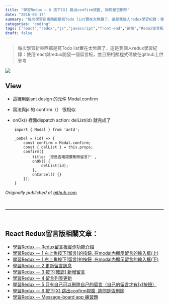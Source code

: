```yaml
---
title: "學習Redux — 6 按下[X] 跳出confirm視窗, 詢問是否刪除"
date: "2016-03-17"
summary: "每次學習新東西都是寫Todo list實在太無趣了，這是我個人redux學習紀錄：使用react與redux開發一個留言板，並且把相關程式碼放在github上供參考"
categories: "coding"
tags: ["react","redux","js","javascript","front-end","前端","Redux留言板系列"]
draft: false
---
```



> 每次學習新東西都是寫Todo list實在太無趣了，這是我個人redux學習紀錄：使用react與redux開發一個留言板，並且把相關程式碼放在github上供參考


![](/static/images/blog/react-redux-messageboard/0_0yC0iqoWA2beBzrY.png)


## View

* 這裡用到ant design 的元件 Modal.confirm

* 寫法與js 的 confirm（） 很相似

* onOk() 裡面dispatch action: delList(id) 就完成了

```
    import { Modal } from 'antd';

    _onDel = (id) => {
        const confirm = Modal.confirm;
        const { delList } = this.props;
        confirm({
            title: '您是否確認要刪除留言?' ,
            onOk() {
                delList(id);
            },
            onCancel() {}
        });
    }
```

*Originally published at [github.com](https://github.com/justin3737/redux-message-board/issues/6).*



<br/>
<hr/>
<br/>





## React Redux留言版相關文章：
- <a href="/blog/react-redux-messageboard/react-redux-messageboard-0-intro/">學習Redux — Redux留言板實作功能介紹</a><br/>
- <a href="/blog/react-redux-messageboard/react-redux-messageboard-1/">學習Redux — 1 右上角按下[留言]的按鈕, 在modal內顯示留言的輸入框(上)</a><br/>
- <a href="/blog/react-redux-messageboard/react-redux-messageboard-1-2/">學習Redux — 1 右上角按下[留言]的按鈕, 在modal內顯示留言的輸入框(下)</a><br/>
- <a href="/blog/react-redux-messageboard/react-redux-messageboard-2">學習Redux — 2 更新留言訊息</a><br/>
- <a href="/blog/react-redux-messageboard/react-redux-messageboard-3/">學習Redux — 3 按下[確認] 新增留言</a><br/>
- <a href="/blog/react-redux-messageboard/react-redux-messageboard-4/">學習Redux — 4 留言列表更新</a><br/>
- <a href="/blog/react-redux-messageboard/react-redux-messageboard-5/">學習Redux — 5 只有自己可以刪除自己的留言（自己的留言才有[x]按鈕）</a><br/>
- <a href="/blog/react-redux-messageboard/react-redux-messageboard-6/">學習Redux — 6 按下[X] 跳出confirm視窗, 詢問是否刪除</a><br/>
- <a href="/blog/react-redux-messageboard/react-redux-messageboard-7-practice/">學習Redux — Message-board app 練習題</a><br/>